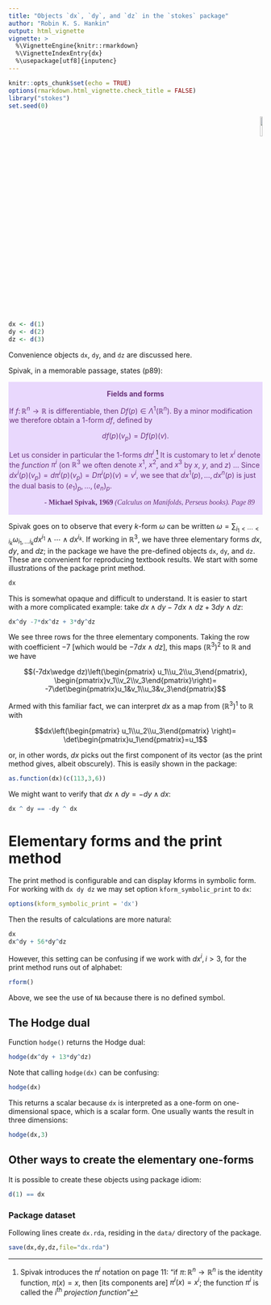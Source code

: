 ```yaml
---
title: "Objects `dx`, `dy`, and `dz` in the `stokes` package"
author: "Robin K. S. Hankin"
output: html_vignette
vignette: >
  %\VignetteEngine{knitr::rmarkdown}
  %\VignetteIndexEntry{dx}
  %\usepackage[utf8]{inputenc}
---
```


```r
knitr::opts_chunk$set(echo = TRUE)
options(rmarkdown.html_vignette.check_title = FALSE)
library("stokes")
set.seed(0)
```

<p style="text-align: right;">
![](`r system.file("help/figures/stokes.png", package = "stokes")`){width=10%}
</p>

```r
dx <- d(1)
dy <- d(2)
dz <- d(3)
```

Convenience objects `dx`, `dy`, and `dz` are discussed here.

Spivak, in a memorable passage, states (p89):

<div class="warning" style='padding:0.1em; background-color:#E9D8FD; color:#69337A'>
<span>
<p style='margin-top:1em; text-align:center'>
<b>Fields and forms</b></p>
<p style='margin-left:1em;'>

If $f\colon\mathbb{R}^n\longrightarrow\mathbb{R}$ is differentiable,
then $Df(p)\in\Lambda^1(\mathbb{R}^n)$.  By a minor modification we
therefore obtain a $1$-form $df$, defined by

$$df(p)(v_p)=Df(p)(v).$$

Let us consider in particular the $1$-forms $d\pi^i$ ^[Spivak
introduces the $\pi^i$ notation on page 11: "if
$\pi\colon\mathbb{R}^n\longrightarrow\mathbb{R}^n$ is the identity
function, $\pi(x)=x$, then [its components are] $\pi^i(x)=x^i$; the
function $\pi^i$ is called the $i^\mathrm{th}$ *projection function*"]
It is customary to let $x^i$ denote the _function_ $\pi^i$ (on
$\mathbb{R}^3$ we often denote $x^1$, $x^2$, and $x^3$ by $x$, $y$,
and $z$) $\ldots$ Since
$dx^i(p)(v_p)=d\pi^i(p)(v_p)=D\pi^i(p)(v)=v^i$, we see that
$dx^1(p),\ldots,dx^n(p)$ is just the dual basis to $(e_1)_p,\ldots,
(e_n)_p$.

</p>
<p style='margin-bottom:1em; margin-right:1em; text-align:right; font-family:Georgia'> <b>- Michael Spivak, 1969</b> <i>(Calculus on Manifolds, Perseus books).  Page 89</i>
</p></span>
</div>


Spivak goes on to observe that every $k$-form $\omega$ can be written
$\omega=\sum_{i_1 < \cdots < i_k}\omega_{i_1,\ldots
i_k}dx^{i_1}\wedge\cdots\wedge dx^{i_k}$.  If working in
$\mathbb{R}^3$, we have three elementary forms $dx$, $dy$, and $dz$;
in the package we have the pre-defined objects `dx`, `dy`, and `dz`.
These are convenient for reproducing textbook results.  We start with
some illustrations of the package print method.

```r
dx
```

This is somewhat opaque and difficult to understand.  It is easier to
start with a more complicated example: take $dx\wedge dy -7dx\wedge dz
+ 3dy\wedge dz$:

```r
dx^dy -7*dx^dz + 3*dy^dz
```

We see three rows for the three elementary components.  Taking the row
with coefficient $-7$ [which would be $-7dx\wedge dz$], this maps
$\left(\mathbb{R}^3\right)^2$ to $\mathbb{R}$ and we have

$$(-7dx\wedge dz)\left(\begin{pmatrix} u_1\\u_2\\u_3\end{pmatrix},
\begin{pmatrix}v_1\\v_2\\v_3\end{pmatrix}\right)=
-7\det\begin{pmatrix}u_1&v_1\\u_3&v_3\end{pmatrix}$$

Armed with this familiar fact, we can interpret $dx$ as a map from
$\left(\mathbb{R}^3\right)^1$ to $\mathbb{R}$ with

$$dx\left(\begin{pmatrix} u_1\\u_2\\u_3\end{pmatrix}
\right)=
\det\begin{pmatrix}u_1\end{pmatrix}=u_1$$

or, in other words, $dx$ picks out the first component of its vector
(as the print method gives, albeit obscurely).  This is easily shown
in the package:

```r
as.function(dx)(c(113,3,6))
```

We might want to verify that $dx\wedge dy=-dy\wedge dx$:

```r
dx ^ dy == -dy ^ dx
```

# Elementary forms and the print method

The print method is configurable and can display kforms in symbolic
form.  For working with `dx dy dz` we may set option
`kform_symbolic_print` to `dx`:

```r
options(kform_symbolic_print = 'dx')
```

Then the results of calculations are more natural:

```r
dx
dx^dy + 56*dy^dz
```

However, this setting can be confusing if we work with $dx^i,i>3$, for
the print method runs out of alphabet:

```r
rform()
```

Above, we see the use of `NA` because there is no defined symbol.


## The Hodge dual

Function `hodge()` returns the Hodge dual:

```r
hodge(dx^dy + 13*dy^dz)
```

Note that calling `hodge(dx)` can be confusing:

```r
hodge(dx)
```

This returns a scalar because `dx` is interpreted as a one-form on
one-dimensional space, which is a scalar form.  One usually wants the
result in three dimensions:

```r
hodge(dx,3)
```

## Other ways to create the elementary one-forms

It is possible to create these objects using package idiom:

```r
d(1) == dx
```


### Package dataset

Following lines create `dx.rda`, residing in the `data/` directory of
the package.

```r
save(dx,dy,dz,file="dx.rda")
```

